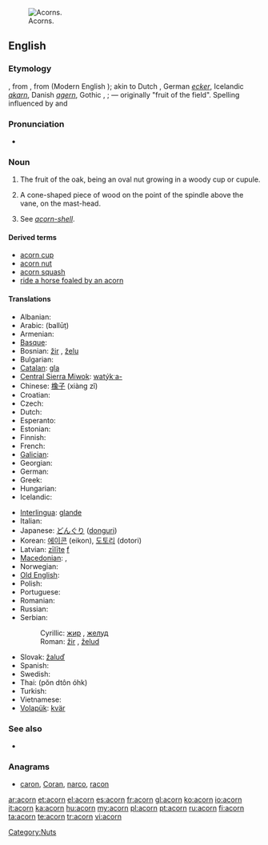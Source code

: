 {{slim-wikipedia|Acorn (disambiguation)}}
[[Image:Quercus_falcata_acorns.jpg|thumb|right|Acorns.]]
==English==

===Etymology===
{{etyl|enm|en}}, from {{etyl|ang|en}} {{term|æcern||lang=ang}}, from {{term|æcer||lang=ang|field, acre}} (Modern English {{term|acre|lang=en}}); akin to Dutch {{term|aker|lang=nl}}, German ''[[ecker]]'', Icelandic ''[[akarn]]'', Danish ''[[agern]]'', Gothic {{term|𐌰𐌺𐍂𐌰𐌽|tr=akran||fruit|lang=got}}, {{term|𐌰𐌺𐍂𐍃|tr=akrs||field|lang=got}}; — originally "fruit of the field". Spelling influenced by {{etyl|ang|-}} {{term|ac|lang=ang||oak}} and {{term|corn||grain|lang=ang}}

===Pronunciation===
* {{audio|en-us-acorn.ogg|Audio (US)}}

===Noun===
{{en-noun}}

# The fruit of the oak, being an oval nut growing in a woody cup or cupule.
# {{nautical}} A cone-shaped piece of wood on the point of the spindle above the vane, on the mast-head.
# {{context|zoology}} See ''[[acorn-shell]]''.

====Derived terms====
* [[acorn cup]]
* [[acorn nut]]
* [[acorn squash]]
* [[ride a horse foaled by an acorn]]

====Translations====

{{trans-top|fruit of the oak tree}}
* Albanian: {{t-|sq|lende|f|xs=Albanian}}
* Arabic: {{Arab|[[بلوط]]}} (ballūṭ) {{m}}
* Armenian: {{t-|hy|կաղին|tr=kaġin}}
* [[Basque]]: {{t|eu|ezkur|xs=Basque}}
* Bosnian: [[žir]] {{m}}, [[želu]] {{m}}
* Bulgarian: {{t+|bg|жълъд}}
* [[Catalan]]: [[gla]] {{f}}
* [[Central Sierra Miwok]]: [[watýkˑa-]]
* Chinese: [[橡子]] (xiàng zǐ)
* Croatian: {{t-|hr|žir|m}}
* Czech: {{t+|cs|žalud|m}}
* Dutch: {{t+|nl|eikel|m}}
* Esperanto: {{t-|eo|glano|xs=Esperanto}}
* Estonian: {{t|et|tammetõru}}
* Finnish: {{t-|fi|tammenterho}}
* French: {{t+|fr|gland|m}}
* [[Galician]]: {{t-|gl|belota|f|xs=Galician}}
* Georgian: {{t|ka|რკო|sc=Geor|xs=Georgian}}
* German: {{t+|de|Eichel|f}}
* Greek: {{t+|el|βελανίδι|tr=velanídi}}
* Hungarian: {{t+|hu|makk}}
* Icelandic: {{t-|is|akarn|n}}
{{trans-mid}}
* [[Interlingua]]: [[glande]]
* Italian: {{t+|it|ghianda|f}}
* Japanese: [[どんぐり]] ([[donguri]])
* Korean: [[에이콘]] (eikon), [[도토리]] (dotori)
* Latvian: [[zīlīte]] [[f]]
* [[Macedonian]]: {{t|mk|желад|m|tr=žélad}},  {{t-|mk|жир|m|tr=žir}}
* Norwegian: {{t|no|kongle|m|f}}
* [[Old English]]: {{t-|ang|æcern|xs=Old English}}
* Polish: {{t+|pl|żołądź|m}}
* Portuguese: {{t+|pt|bolota|f}}
* Romanian: {{t|ro|ghindă|f}}
* Russian: {{t+|ru|жёлудь|m|tr=žólud’}}
* Serbian:
*: Cyrillic: [[жир]] {{m}}, [[желуд]] {{m}}
*: Roman: [[žir#Serbian|žir]] {{m}}, [[želud]] {{m}}
* Slovak: [[žaluď]] {{m}}
* Spanish: {{t+|es|bellota|f}}
* Swedish: {{t-|sv|ekollon|n}}
* Thai: {{Thai|[[ผลต้นโอ๊ก]]}} (pŏn dtôn óhk)
* Turkish: {{t+|tr|palamut}}
* Vietnamese: {{t|vi|quả đầu|xs=Vietnamese}}
* [[Volapük]]: [[kvär]]
{{trans-bottom}}

===See also===
* {{pedia}}

===Anagrams===
* {{alphagram|acnor}} [[caron#English|caron]], [[Coran#English|Coran]], [[narco#English|narco]], [[racon#English|racon]]

[[Category:Nuts]]

[[ar:acorn]]
[[et:acorn]]
[[el:acorn]]
[[es:acorn]]
[[fr:acorn]]
[[gl:acorn]]
[[ko:acorn]]
[[io:acorn]]
[[it:acorn]]
[[ka:acorn]]
[[hu:acorn]]
[[my:acorn]]
[[pl:acorn]]
[[pt:acorn]]
[[ru:acorn]]
[[fi:acorn]]
[[ta:acorn]]
[[te:acorn]]
[[tr:acorn]]
[[vi:acorn]]